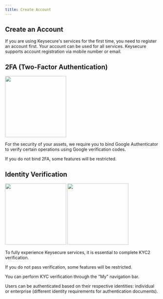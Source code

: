 ```yaml
---
title: Create Account
---
```


##  Create an Account

If you are using Keysecure's services for the first time, you need to register an account first. Your account can be used for all services. Keysecure supports account registration via mobile number or email.

##  2FA (Two-Factor Authentication)

<div className="w-full flex items-center justify-center">
    <img src="/images/quickstart/2fa.png" width="200"/>
</div>

For the security of your assets, we require you to bind Google Authenticator to verify certain operations using Google verification codes.

<Warning>
If you do not bind 2FA, some features will be restricted.
</Warning>

##  Identity Verification

<div className="w-full flex items-center justify-center">
    <CardGroup cols={2}>
        <img src="/images/quickstart/pkyc.png" width="200"/>
        <img src="/images/quickstart/ekyc.png" width="200"/>
    </CardGroup>
</div>

To fully experience Keysecure services, it is essential to complete KYC2 verification.

<Warning>
If you do not pass verification, some features will be restricted.
</Warning>

You can perform KYC verification through the "My" navigation bar.

Users can be authenticated based on their respective identities: individual or enterprise (different identity requirements for authentication documents).